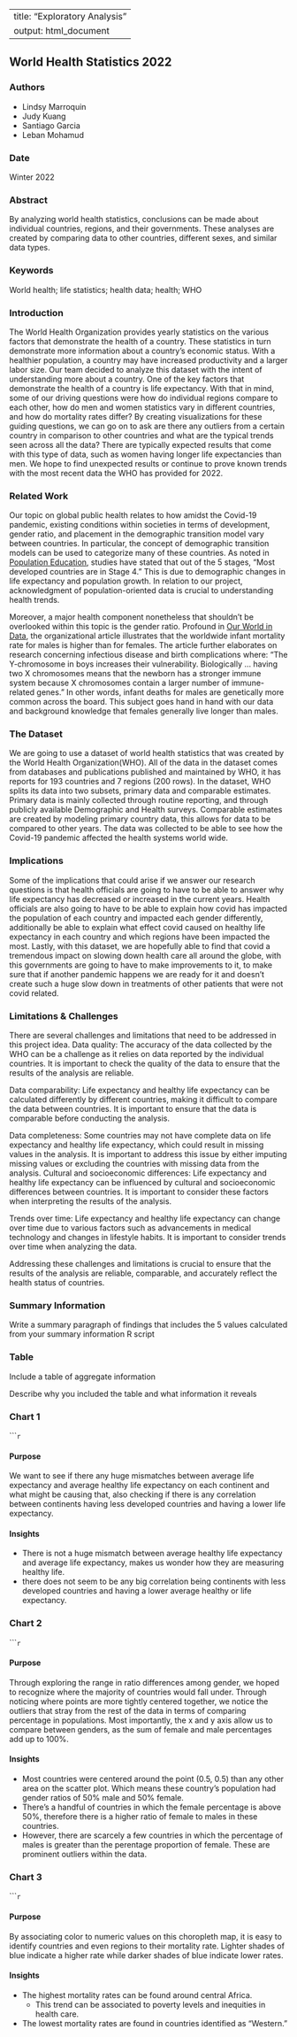 
---
title: "Exploratory Analysis"
output: html_document
---

## **World Health Statistics 2022**

### **Authors**

- Lindsy Marroquin 
- Judy Kuang
- Santiago Garcia
- Leban Mohamud

### **Date**

Winter 2022

### **Abstract**

By analyzing world health statistics, conclusions can be made about individual countries, regions, and their governments. These analyses are created by comparing data to other countries, different sexes, and similar data types.

### **Keywords**

World health; life statistics; health data; health; WHO

### **Introduction** 

The World Health Organization provides yearly statistics on the various factors that demonstrate the health of a country. These statistics in turn demonstrate more information about a country’s economic status. With a healthier population, a country may have increased productivity and a larger labor size.  Our team decided to analyze this dataset with the intent of understanding more about a country. One of the key factors that demonstrate the health of a country is life expectancy. With that in mind, some of our driving questions were how do individual regions compare to each other, how do men and women statistics vary in different countries, and how do mortality rates differ? By creating visualizations for these guiding questions, we can go on to ask are there any outliers from a certain country in comparison to other countries and what are the typical trends seen across all the data? There are typically expected results that come with this type of data, such as women having longer life expectancies than men. We hope to find unexpected results or continue to prove known trends with the most recent data the WHO has provided for 2022.

### **Related Work**  

Our topic on global public health relates to how amidst the Covid-19 pandemic, existing conditions within societies in terms of development, gender ratio, and placement in the demographic transition model vary between countries.
In particular, the concept of demographic transition models can be used to categorize many of these countries. As noted in [Population Education](https://populationeducation.org/what-demographic-transition-model/), studies have stated that out of the 5 stages, “Most developed countries are in Stage 4.” This is due to demographic changes in life expectancy and population growth. In relation to our project, acknowledgment of population-oriented data is crucial to understanding health trends.

Moreover, a major health component nonetheless that shouldn’t be overlooked within this topic is the gender ratio. Profound in [Our World in Data](https://ourworldindata.org/gender-ratio), the organizational article illustrates that the worldwide infant mortality rate for males is higher than for females. The article further elaborates on research concerning infectious disease and birth complications where: “The Y-chromosome in boys increases their vulnerability. Biologically … having two X chromosomes means that the newborn has a stronger immune system because X chromosomes contain a larger number of immune-related genes.” In other words, infant deaths for males are genetically more common across the board. This subject goes hand in hand with our data and background knowledge that females generally live longer than males.

### **The Dataset**

We are going to use a dataset of world health statistics that was created by the World Health Organization(WHO). All of the data in the dataset comes from databases and publications published and maintained by WHO, it has reports for 193 countries and 7 regions (200 rows). In the dataset, WHO splits its data into two subsets, primary data and comparable estimates. Primary data is mainly collected through routine reporting, and through publicly available Demographic and Health surveys. Comparable estimates are created by modeling primary country data, this allows for data to be compared to other years. The data was collected to be able to see how the Covid-19 pandemic affected the health systems world wide.

### **Implications**

Some of the implications that could arise if we answer our research questions is that health officials are going to have to be able to answer why life expectancy has decreased or increased in the current years. Health officials are also going to have to be able to explain how covid has impacted the population of each country and impacted each gender differently, additionally be able to explain what effect covid caused on healthy life expectancy in each country and which regions have been impacted the most. Lastly, with this dataset, we are hopefully able to find that covid a tremendous impact on slowing down health care all around the globe, with this governments are going to have to make improvements to it, to make sure that if another pandemic happens we are ready for it and doesn’t create such a huge slow down in treatments of other patients that were not covid related.

### **Limitations & Challenges**

There are several challenges and limitations that need to be addressed in this project idea. Data quality: The accuracy of the data collected by the WHO can be a challenge as it relies on data reported by the individual countries. It is important to check the quality of the data to ensure that the results of the analysis are reliable.

Data comparability: Life expectancy and healthy life expectancy can be calculated differently by different countries, making it difficult to compare the data between countries. It is important to ensure that the data is comparable before conducting the analysis.

Data completeness: Some countries may not have complete data on life expectancy and healthy life expectancy, which could result in missing values in the analysis. It is important to address this issue by either imputing missing values or excluding the countries with missing data from the analysis. Cultural and socioeconomic differences: Life expectancy and healthy life expectancy can be influenced by cultural and socioeconomic differences between countries. It is important to consider these factors when interpreting the results of the analysis.

Trends over time: Life expectancy and healthy life expectancy can change over time due to various factors such as advancements in medical technology and changes in lifestyle habits. It is important to consider trends over time when analyzing the data.

Addressing these challenges and limitations is crucial to ensure that the results of the analysis are reliable, comparable, and accurately reflect the health status of countries.

### Summary Information

Write a summary paragraph of findings that includes the 5 values calculated from your summary information R script

### Table

Include a table of aggregate information

Describe why you included the table and what information it reveals

### **Chart 1**

``````r
```

#### **Purpose**
We want to see if there any huge mismatches between average life expectancy and average healthy life expectancy on each continent and what might be causing that, also checking if there is any correlation between continents having less developed countries and having a lower life expectancy. 

#### **Insights** 
- There is not a huge mismatch between average healthy life expectancy and average life expectancy, makes us wonder how they are measuring healthy life.
- there does not seem to be any big correlation being continents with less developed countries and having a lower average healthy or life expectancy. 

### **Chart 2**

``````r
```

#### **Purpose**
Through exploring the range in ratio differences among gender, we hoped to recognize where the majority of countries would fall under. Through noticing where points are more tightly centered together, we notice the outliers that stray from the rest of the data in terms of comparing percentage in populations. Most importantly, the x and y axis allow us to compare between genders, as the sum of female and male percentages add up to 100%.

#### **Insights**
- Most countries were centered around the point (0.5, 0.5) than any other area on the scatter plot. Which means these country's population had gender ratios of 50% male and 50% female.
- There's a handful of countries in which the female percentage is above 50%, therefore there is a higher ratio of female to males in these countries.
- However, there are scarcely a few countries in which the percentage of males is greater than the perentage proportion of female. These are prominent outliers within the data.


### **Chart 3**

``````r
```

#### **Purpose**
By associating color to numeric values on this choropleth map, it is easy to identify countries and even regions to their mortality rate. Lighter shades of blue indicate a higher rate while darker shades of blue indicate lower rates.

#### **Insights**
 - The highest mortality rates can be found around central Africa. 
   - This trend can be associated to poverty levels and inequities in health care. 
 - The lowest mortality rates are found in countries identified as "Western."

  